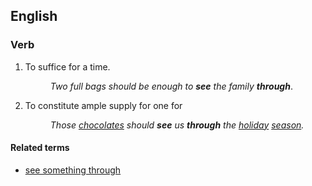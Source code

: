 ==English==
===Verb===
{{infl|en|verb|head=to [[see]] one [[through]]}}

#{{intransitive|idiom}} To suffice for a time.
#:''Two full bags should be enough to '''see''' the family '''through'''''.
#{{transitive|idiom}} To constitute ample supply for one for
#:''Those [[chocolate]]s should '''see''' us '''through''' the [[holiday]] [[season]].''

====Related terms====
*[[see something through]]
